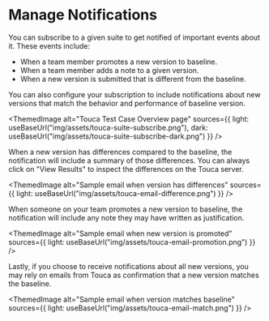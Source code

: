 
# Manage Notifications

You can subscribe to a given suite to get notified of important events about it.
These events include:

- When a team member promotes a new version to baseline.
- When a team member adds a note to a given version.
- When a new version is submitted that is different from the baseline.

You can also configure your subscription to include notifications about new
versions that match the behavior and performance of baseline version.

<ThemedImage
  alt="Touca Test Case Overview page"
  sources={{
    light: useBaseUrl("img/assets/touca-suite-subscribe.png"),
    dark: useBaseUrl("img/assets/touca-suite-subscribe-dark.png")
  }}
/>

When a new version has differences compared to the baseline, the notification
will include a summary of those differences. You can always click on "View
Results" to inspect the differences on the Touca server.

<ThemedImage
  alt="Sample email when version has differences"
  sources={{
    light: useBaseUrl("img/assets/touca-email-difference.png")
  }}
/>

When someone on your team promotes a new version to baseline, the notification
will include any note they may have written as justification.

<ThemedImage
  alt="Sample email when new version is promoted"
  sources={{
    light: useBaseUrl("img/assets/touca-email-promotion.png")
  }}
/>

Lastly, if you choose to receive notifications about all new versions, you may
rely on emails from Touca as confirmation that a new version matches the
baseline.

<ThemedImage
  alt="Sample email when version matches baseline"
  sources={{
    light: useBaseUrl("img/assets/touca-email-match.png")
  }}
/>

